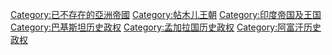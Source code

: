 [[Category:已不存在的亞洲帝國|Category:已不存在的亞洲帝國]]
[[Category:帖木儿王朝|Category:帖木儿王朝]]
[[Category:印度帝国及王国|Category:印度帝国及王国]]
[[Category:巴基斯坦历史政权|Category:巴基斯坦历史政权]]
[[Category:孟加拉国历史政权|Category:孟加拉国历史政权]]
[[Category:阿富汗历史政权|Category:阿富汗历史政权]]